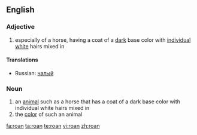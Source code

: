 ==English==

===Adjective===
{{en-adj|-}}

# especially of a horse, having a coat of a [[dark]] base color with [[individual]] [[white]] hairs mixed in

====Translations====
{{trans-top|having a coat of a dark base color with individual white hairs mixed in}}
* Russian: [[чалый]]
{{trans-mid}}
{{trans-bottom}}

===Noun===
{{en-noun}}

# an [[animal]] such as a horse that has a coat of a dark base color with individual white hairs mixed in
# the [[color]] of such an animal

[[fa:roan]]
[[ta:roan]]
[[te:roan]]
[[vi:roan]]
[[zh:roan]]